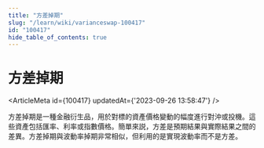 ```yaml
---
title: "方差掉期"
slug: "/learn/wiki/varianceswap-100417"
id: "100417"
hide_table_of_contents: true
---
```



# 方差掉期

<ArticleMeta id={100417} updatedAt={'2023-09-26 13:58:47'} />
<div className='border-solid border-b border-t-0 my-4 border-[var(--ifm-color-gray-300)]' />

方差掉期是一種金融衍生品，用於對標的資產價格變動的幅度進行對沖或投機。這些資產包括匯率、利率或指數價格。簡單來説，方差是預期結果與實際結果之間的差異。方差掉期與波動率掉期非常相似，但利用的是實現波動率而不是方差。
